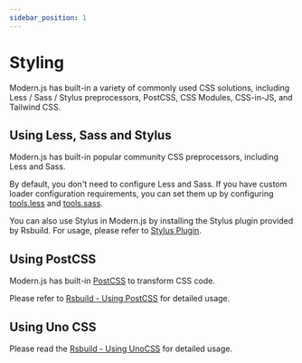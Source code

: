 ```yaml
---
sidebar_position: 1
---
```


# Styling

Modern.js has built-in a variety of commonly used CSS solutions, including Less / Sass / Stylus preprocessors, PostCSS, CSS Modules, CSS-in-JS, and Tailwind CSS.

## Using Less, Sass and Stylus

Modern.js has built-in popular community CSS preprocessors, including Less and Sass.

By default, you don't need to configure Less and Sass. If you have custom loader configuration requirements, you can set them up by configuring [tools.less](/configure/app/tools/less) and [tools.sass](/configure/app/tools/sass).

You can also use Stylus in Modern.js by installing the Stylus plugin provided by Rsbuild. For usage, please refer to [Stylus Plugin](https://rsbuild.dev/plugins/list/plugin-stylus).

## Using PostCSS

Modern.js has built-in [PostCSS](https://postcss.org/) to transform CSS code.

Please refer to [Rsbuild - Using PostCSS](https://rsbuild.dev/guide/basic/css-usage#using-postcss) for detailed usage.

## Using Uno CSS

Please read the [Rsbuild - Using UnoCSS](https://rsbuild.dev/zh/guide/basic/unocss) for detailed usage.
